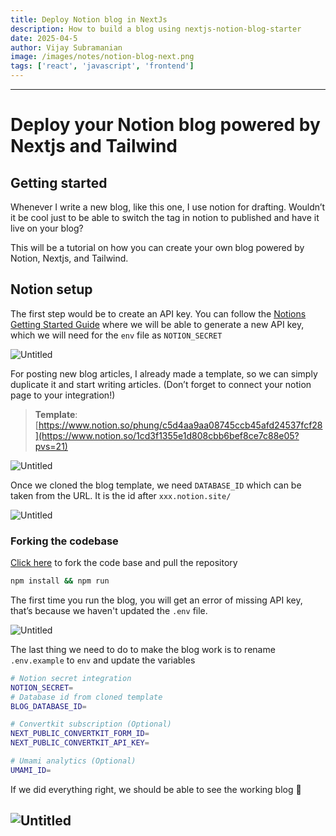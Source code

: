 ```yaml
---
title: Deploy Notion blog in NextJs
description: How to build a blog using nextjs-notion-blog-starter
date: 2025-04-5
author: Vijay Subramanian
image: /images/notes/notion-blog-next.png
tags: ['react', 'javascript', 'frontend']
---
```


---

# Deploy your Notion blog powered by Nextjs and Tailwind

## Getting started

Whenever I write a new blog, like this one, I use notion for drafting. Wouldn’t
it be cool just to be able to switch the tag in notion to published and have it
live on your blog?

This will be a tutorial on how you can create your own blog powered by Notion,
Nextjs, and Tailwind.

## Notion setup

The first step would be to create an API key. You can follow the
[Notions Getting Started Guide](https://developers.notion.com/docs/getting-started)
where we will be able to generate a new API key, which we will need for the
`env` file as `NOTION_SECRET`

![Untitled](attachment:cf9b5d1c-da11-451b-af56-e9d94e1e07fa:Untitled.png)

For posting new blog articles, I already made a template, so we can simply
duplicate it and start writing articles. (Don’t forget to connect your notion
page to your integration!)

> **Template**:
> [https://www.notion.so/phung/c5d4aa9aa08745ccb45afd24537fcf28](https://www.notion.so/1cd3f1355e1d808cbb6bef8ce7c88e05?pvs=21)

![Untitled](attachment:70fe1fff-273c-41fb-bbd5-a91b4163ad37:Untitled.png)

Once we cloned the blog template, we need `DATABASE_ID` which can be taken from
the URL. It is the id after `xxx.notion.site/`

![Untitled](attachment:964be959-7abf-4f15-a7d4-f640aa66c29d:Untitled.png)

### Forking the codebase

[Click here](https://github.com/tuanphungcz/nextjs-notion-blog-starter/fork) to
fork the code base and pull the repository

```bash
npm install && npm run
```

The first time you run the blog, you will get an error of missing API key,
that’s because we haven't updated the `.env` file.

![Untitled](attachment:5768a23d-e381-4d88-bf00-50fd9ac59082:Untitled.png)

The last thing we need to do to make the blog work is to rename `.env.example`
to `env` and update the variables

```bash
# Notion secret integration
NOTION_SECRET=
# Database id from cloned template
BLOG_DATABASE_ID=

# Convertkit subscription (Optional)
NEXT_PUBLIC_CONVERTKIT_FORM_ID=
NEXT_PUBLIC_CONVERTKIT_API_KEY=

# Umami analytics (Optional)
UMAMI_ID=
```

If we did everything right, we should be able to see the working blog 🎉

## ![Untitled](attachment:5e2d0d27-5cf2-4fc4-b179-914c11a081e1:Untitled.png)
